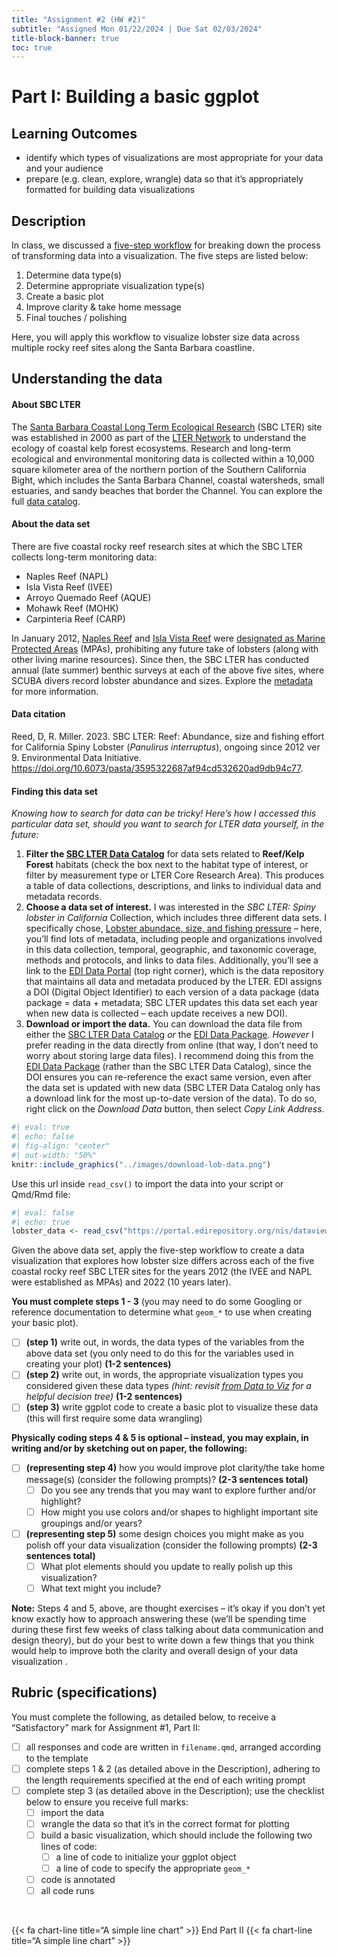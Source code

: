 ```yaml
---
title: "Assignment #2 (HW #2)"
subtitle: "Assigned Mon 01/22/2024 | Due Sat 02/03/2024"
title-block-banner: true
toc: true
---
```


# [Part I: Building a basic ggplot]{.pink-text}

## Learning Outcomes 

- identify which types of visualizations are most appropriate for your data and your audience
- prepare (e.g. clean, explore, wrangle) data so that it’s appropriately formatted for building data visualizations

## Description 

In class, we discussed a [five-step workflow](https://ucsb-meds.github.io/ggplot2-workflow/) for breaking down the process of transforming data into a visualization. The five steps are listed below:

1. Determine data type(s)
2. Determine appropriate visualization type(s)
3. Create a basic plot
4. Improve clarity & take home message
5. Final touches / polishing

Here, you will apply this workflow to visualize lobster size data across multiple rocky reef sites along the Santa Barbara coastline.

::: {.callout-note}
## Understanding the data

#### About SBC LTER
The [Santa Barbara Coastal Long Term Ecological Research](https://sbclter.msi.ucsb.edu/) (SBC LTER) site was established in 2000 as part of the [LTER Network](https://lternet.edu/) to understand the ecology of coastal kelp forest ecosystems. Research and long-term ecological and environmental monitoring data is collected within a 10,000 square kilometer area of the northern portion of the Southern California Bight, which includes the Santa Barbara Channel, coastal watersheds, small estuaries, and sandy beaches that border the Channel. You can explore the full [data catalog](https://sbclter.msi.ucsb.edu/data/catalog/).

#### About the data set

There are five coastal rocky reef research sites at which the SBC LTER collects long-term monitoring data:

- Naples Reef (NAPL)
- Isla Vista Reef (IVEE)
- Arroyo Quemado Reef (AQUE)
- Mohawk Reef (MOHK)
- Carpinteria Reef (CARP)

In January 2012, [Naples Reef](https://wildlife.ca.gov/Conservation/Marine/MPAs/Naples) and [Isla Vista Reef](https://wildlife.ca.gov/Conservation/Marine/MPAs/Campus-Point) were [designated as Marine Protected Areas](https://www.parks.ca.gov/?page_id=27928) (MPAs), prohibiting any future take of lobsters (along with other living marine resources). Since then, the SBC LTER has conducted annual (late summer) benthic surveys at each of the above five sites, where SCUBA divers record lobster abundance and sizes. Explore the [metadata](https://sbclter.msi.ucsb.edu/data/catalog/package/?package=knb-lter-sbc.77) for more information.  

#### Data citation

Reed, D, R. Miller. 2023. SBC LTER: Reef: Abundance, size and fishing effort for California Spiny Lobster (*Panulirus interruptus*), ongoing since 2012 ver 9. Environmental Data Initiative. <https://doi.org/10.6073/pasta/3595322687af94cd532620ad9db94c77>. 

#### Finding this data set

*Knowing how to search for data can be tricky! Here's how I accessed this particular data set, should you want to search for LTER data yourself, in the future:*

1. **Filter the [SBC LTER Data Catalog](https://sbclter.msi.ucsb.edu/data/catalog/)** for data sets related to **Reef/Kelp Forest** habitats (check the box next to the habitat type of interest, or filter by measurement type or LTER Core Research Area). This produces a table of data collections, descriptions, and links to individual data and metadata records.
2. **Choose a data set of interest.** I was interested in the *SBC LTER: Spiny lobster in California* Collection, which includes three different data sets. I specifically chose, [Lobster abundace, size, and fishing pressure](https://sbclter.msi.ucsb.edu/data/catalog/package/?package=knb-lter-sbc.77) -- here, you'll find lots of metadata, including people and organizations involved in this data collection, temporal, geographic, and taxonomic coverage, methods and protocols, and links to data files. Additionally, you'll see a link to the [EDI Data Portal](https://portal.edirepository.org/nis/mapbrowse?scope=knb-lter-sbc&identifier=77) (top right corner), which is the data repository that maintains all data and metadata produced by the LTER. EDI assigns a DOI (Digital Object Identifier) to each version of a data package (data package = data + metadata; SBC LTER updates this data set each year when new data is collected -- each update receives a new DOI).
3. **Download or import the data.** You can download the data file from either the [SBC LTER Data Catalog](https://sbclter.msi.ucsb.edu/data/catalog/package/?package=knb-lter-sbc.77) *or* the [EDI Data Package](https://portal.edirepository.org/nis/mapbrowse?scope=knb-lter-sbc&identifier=77). *However* I prefer reading in the data directly from online (that way, I don't need to worry about storing large data files). I recommend doing this from the [EDI Data Package](https://portal.edirepository.org/nis/mapbrowse?scope=knb-lter-sbc&identifier=77) (rather than the SBC LTER Data Catalog), since the DOI ensures you can re-reference the exact same version, even after the data set is updated with new data (SBC LTER Data Catalog only has a download link for the most up-to-date version of the data). To do so, right click on the *Download Data* button, then select *Copy Link Address*.

```r
#| eval: true
#| echo: false
#| fig-align: "center"
#| out-width: "50%"
knitr::include_graphics("../images/download-lob-data.png")
```

Use this url inside `read_csv()` to import the data into your script or Qmd/Rmd file:

```r
#| eval: false
#| echo: true
lobster_data <- read_csv("https://portal.edirepository.org/nis/dataviewer?packageid=knb-lter-sbc.77.9&entityid=f32823fba432f58f66c06b589b7efac6")
```

:::

Given the above data set, apply the five-step workflow to create a data visualization that explores how lobster size differs across each of the five coastal rocky reef SBC LTER sites for the years 2012 (the IVEE and NAPL were established as MPAs) and 2022 (10 years later).

[**You must complete steps 1 - 3**]{.teal-text} (you may need to do some Googling or reference documentation to determine what `geom_*` to use when creating your basic plot). 

- [ ] **(step 1)** write out, in words, the data types of the variables from the above data set (you only need to do this for the variables used in creating your plot) [**(1-2 sentences)**]{.peach-text}
- [ ] **(step 2)** write out, in words, the appropriate visualization types you considered given these data types *(hint: revisit [from Data to Viz](https://www.data-to-viz.com/) for a helpful decision tree)* [**(1-2 sentences)**]{.peach-text}
- [ ] **(step 3)** write ggplot code to create a basic plot to visualize these data (this will first require some data wrangling)

[**Physically coding steps 4 & 5 is optional -- instead, you may explain, in writing and/or by sketching out on paper, the following:**]{.teal-text} 

- [ ] **(representing step 4)** how you would improve plot clarity/the take home message(s) (consider the following prompts)? [**(2-3 sentences total)**]{.peach-text}
    - [ ] Do you see any trends that you may want to explore further and/or highlight?
    - [ ] How might you use colors and/or shapes to highlight important site groupings and/or years?
- [ ] **(representing step 5)** some design choices you might make as you polish off your data visualization (consider the following prompts) [**(2-3 sentences total)**]{.peach-text}
    - [ ] What plot elements should you update to really polish up this visualization?
    - [ ] What text might you include?

**Note:** Steps 4 and 5, above, are thought exercises -- it's okay if you don't yet know exactly how to approach answering these (we'll be spending time during these first few weeks of class talking about data communication and design theory), but do your best to write down a few things that you think would help to improve both the clarity and overall design of your data visualization .

## Rubric (specifications)

You must complete the following, as detailed below, to receive a "Satisfactory" mark for Assignment #1, Part II:

- [ ] all responses and code are written in `filename.qmd`, arranged according to the template 
- [ ] complete steps 1 & 2 (as detailed above in the Description), adhering to the length requirements specified at the end of each writing prompt
- [ ] complete step 3 (as detailed above in the Description); use the checklist below to ensure you receive full marks:
    - [ ] import the data
    - [ ] wrangle the data so that it's in the correct format for plotting 
    - [ ] build a basic visualization, which should include the following two lines of code:
        - [ ] a line of code to initialize your ggplot object
        - [ ] a line of code to specify the appropriate `geom_*`
    - [ ] code is annotated
    - [ ] all code runs 

<br>

::: {.center-text .large-fa-icon .teal-text}
{{< fa chart-line title="A simple line chart" >}} End Part II {{< fa chart-line title="A simple line chart" >}}
:::

<br>
